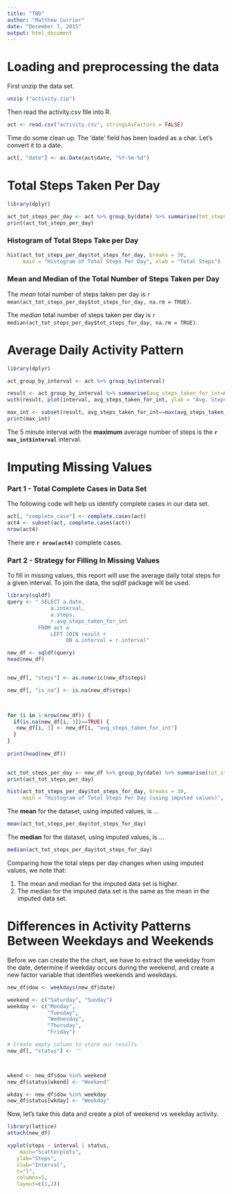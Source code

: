 ```yaml
---
title: "TBD"
author: "Matthew Currier"
date: "December 7, 2015"
output: html_document
---
```

# Loading and preprocessing the data
First unzip the data set.
```r
unzip ("activity.zip")
```

Then read the activity.csv file into R.
```r
act <- read.csv("activity.csv", stringsAsFactors = FALSE)
```

Time do some clean up. The 'date' field has been loaded as a char. Let's convert it to a date.
```r

act[, "date"] <- as.Date(act$date, "%Y-%m-%d")
```


# Total Steps Taken Per Day

```r
library(dplyr)

act_tot_steps_per_day <- act %>% group_by(date) %>% summarise(tot_steps_for_day=sum(steps, na.rm=TRUE))
print(act_tot_steps_per_day)
```

### Histogram of Total Steps Take per Day

```r
hist(act_tot_steps_per_day$tot_steps_for_day, breaks = 30, 
     main = "Histogram of Total Steps Per Day", xlab = "Total Steps")
```

### Mean and Median of the Total Number of Steps Taken per Day

The *mean* total number of steps taken per day is `r mean(act_tot_steps_per_day$tot_steps_for_day, na.rm = TRUE)`.

The *median* total number of steps taken per day is `r median(act_tot_steps_per_day$tot_steps_for_day, na.rm = TRUE)`.

# Average Daily Activity Pattern


```r
library(dplyr)

act_group_by_interval <- act %>% group_by(interval)

result <- act_group_by_interval %>% summarise(avg_steps_taken_for_int=mean(steps, na.rm=TRUE))
with(result, plot(interval, avg_steps_taken_for_int, ylab = "Avg. Steps For Interval", xlab = "Interval", main = "Avg. Daily Activity Plot"))

max_int <- subset(result, avg_steps_taken_for_int==max(avg_steps_taken_for_int))
print(max_int)

```

The 5 minute interval with the **maximum** average number of steps is the **`r max_int$interval`** interval.

# Imputing Missing Values

### Part 1 - Total Complete Cases in Data Set

The following code will help us identify complete cases in our data set.

```r
act[, "complete_case"] <- complete.cases(act)
act4 <- subset(act, complete.cases(act))
nrow(act4)
```

There are **`r nrow(act4)`** complete cases.

### Part 2 - Strategy for Filling In Missing Values

To fill in missing values, this report will use the average daily total steps for a given interval. To join the data, the sqldf package will be used.

```r

library(sqldf)
query <- " SELECT a.date, 
              a.interval, 
              a.steps, 
              r.avg_steps_taken_for_int 
          FROM act a 
              LEFT JOIN result r 
                   ON a.interval = r.interval"

new_df <- sqldf(query)
head(new_df)


new_df[, "steps"] <- as.numeric(new_df$steps)

new_df[, "is_na"] <- is.na(new_df$steps)


       
for (i in 1:nrow(new_df)) {
  if(is.na(new_df[i, 3])==TRUE) {
   new_df[i, 3] <- new_df[i, "avg_steps_taken_for_int"]
  }
}
                               
print(head(new_df))                               
                     

```


```r
act_tot_steps_per_day <- new_df %>% group_by(date) %>% summarise(tot_steps_for_day=sum(steps, na.rm=TRUE))
print(act_tot_steps_per_day)
```

```r
hist(act_tot_steps_per_day$tot_steps_for_day, breaks = 30, 
     main = "Histogram of Total Steps Per Day (using imputed values)", xlab = "Total Steps")
```

The **mean** for the dataset, using imputed values, is ...

```r
mean(act_tot_steps_per_day$tot_steps_for_day)
```

The **median** for the dataset, using imputed values, is ...
```r
median(act_tot_steps_per_day$tot_steps_for_day)
```

Comparing how the total steps per day changes when using imputed values, we note that:

1. The mean and median for the imputed data set is higher.
2. The median for the imputed data set is the same as the mean in the imputed data set.


# Differences in Activity Patterns Between Weekdays and Weekends

Before we can create the the chart, we have to extract the weekday from the date, determine if weekday occurs during the weekend, and create a new factor variable that identifies weekends and weekdays.

```r
new_df$dow <- weekdays(new_df$date)

weekend <- c("Saturday", "Sunday")
weekday <- c("Monday",
             "Tuesday",
             "Wednesday",
             "Thursday",
             "Friday")

# Create empty column to store our results
new_df[, "status"] <- ''



wkend <- new_df$dow %in% weekend
new_df$status[wkend] <- "Weekend"

wkday <- new_df$dow %in% weekday
new_df$status[wkday] <- "Weekday"

```

Now, let's take this data and create a plot of weekend vs weekday activity.

```r

library(lattice)
attach(new_df)

xyplot(steps ~ interval | status, 
  	main="Scatterplots", 
   ylab="Steps", 
   xlab="Interval", 
   t="l", 
   columns=1,
   layout=c(1,2))

```



